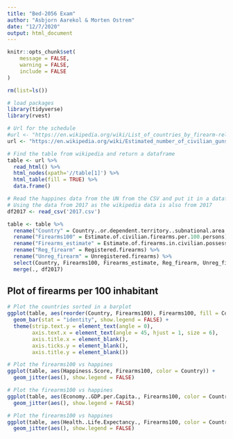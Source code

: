 ```yaml
---
title: "Bed-2056 Exam"
author: "Asbjorn Aarekol & Morten Ostrem"
date: "12/7/2020"
output: html_document
---
```


```r
knitr::opts_chunk$set(
	message = FALSE,
	warning = FALSE,
	include = FALSE
)
```

```r
rm(list=ls())

# load packages
library(tidyverse)
library(rvest)

# Url for the schedule
#url <- "https://en.wikipedia.org/wiki/List_of_countries_by_firearm-related_death_rate"
url <- "https://en.wikipedia.org/wiki/Estimated_number_of_civilian_guns_per_capita_by_country"

# Find the table from wikipedia and return a dataframe
table <- url %>%
  read_html() %>%
  html_nodes(xpath='//table[1]') %>% 
  html_table(fill = TRUE) %>% 
  data.frame()

# Read the happines data from the UN from the CSV and put it in a dataframe
# Using the data from 2017 as the wikipedia data is also from 2017
df2017 <- read_csv('2017.csv')

table <- table %>% 
  rename("Country" = Country..or.dependent.territory..subnational.area..etc..) %>% 
  rename("Firearms100" = Estimate.of.civilian.firearms.per.100.persons) %>% 
  rename("Firearms_estimate" = Estimate.of.firearms.in.civilian.possession) %>% 
  rename("Reg_firearm" = Registered.firearms) %>% 
  rename("Unreg_firearm" = Unregistered.firearms) %>% 
  select(Country, Firearms100, Firearms_estimate, Reg_firearm, Unreg_firearm) %>% 
  merge(., df2017)

```

## Plot of firearms per 100 inhabitant

```r

# Plot the countries sorted in a barplot
ggplot(table, aes(reorder(Country, Firearms100), Firearms100, fill = Country)) +
  geom_bar(stat = "identity", show.legend = FALSE) +
  theme(strip.text.y = element_text(angle = 0),
        axis.text.x = element_text(angle = 45, hjust = 1, size = 6),
        axis.title.x = element_blank(),
        axis.ticks.y = element_blank(),
        axis.title.y = element_blank())
```

```r

# Plot the firearms100 vs happines
ggplot(table, aes(Happiness.Score, Firearms100, color = Country)) +
  geom_jitter(aes(), show.legend = FALSE)


```

```r

# Plot the firearms100 vs happines
ggplot(table, aes(Economy..GDP.per.Capita., Firearms100, color = Country)) +
  geom_jitter(aes(), show.legend = FALSE)


```


```r

# Plot the firearms100 vs happines
ggplot(table, aes(Health..Life.Expectancy., Firearms100, color = Country)) +
  geom_jitter(aes(), show.legend = FALSE)


```




